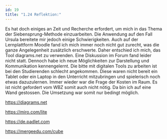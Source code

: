 ```yaml
---
id: 19
title: "1.24 Reflektion:"
---
```


Es hat doch einiges an Zeit und Recherche erfordert, um mich in das Thema der Siebensprung-Methode einzuarbeiten. Die Anwendung auf den Fall Ursula bereitete mir jedoch einige Schwierigkeiten. Auch auf der Lernplattform Moodle fand ich mich immer noch nicht gut zurecht, was die ganze Angelegenheit zusätzlich erschwerte. Daher entschied ich mich, das Tool diagrams.net zu verwenden. Eine Diskussion im Forum fand leider nicht statt. Dennoch habe ich neue Möglichkeiten zur Darstellung und Kommunikation kennengelernt. Die bitte mit digitalen Tools zu arbeiten ist bei den Studierenden schlecht angekommen. Diese waren nicht bereit ein Tablet oder ein Laptop in den Unterricht mitzubringen und spielerisch noch etwas dazuzulernen. Immer wieder war die Frage der Kosten im Raum. Es ist nicht gefordert vom WBZ somit auch nicht nötig. Da bin ich auf eine Wand gestossen. Die Umsetzung war somit nur bedingt möglich. 

 
https://diagrams.net

https://miro.com/lite

https://de.padlet.com

https://mergeedu.com/cube
